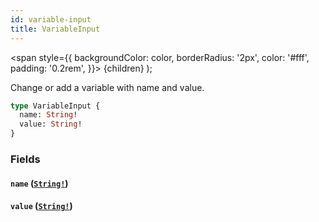 ```yaml
---
id: variable-input
title: VariableInput
---
```


<span
style={{
      backgroundColor: color,
      borderRadius: '2px',
      color: '#fff',
      padding: '0.2rem',
    }}>
{children}
</span>
);

Change or add a variable with name and value.

```graphql
type VariableInput {
  name: String!
  value: String!
}
```

### Fields

#### `name` ([`String!`](../../../../../../../docs/apis-tools/tasklist-api/scalars/string.mdx))

#### `value` ([`String!`](../../../../../../../docs/apis-tools/tasklist-api/scalars/string.mdx))
